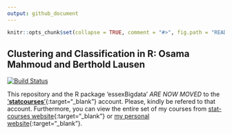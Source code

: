 ```yaml
---
output: github_document
---
```

<!-- README.md is generated from README.Rmd. Please edit that file -->

```r
knitr::opts_chunk$set(collapse = TRUE, comment = "#>", fig.path = "README-")
```

## Clustering and Classification in R: Osama Mahmoud and Berthold Lausen
[![Build Status](https://travis-ci.org/Osmahmoud/essexBigdata.svg?branch=master)](https://travis-ci.org/Osmahmoud/essexBigdata)

This repository and the R package 'essexBigdata' *ARE NOW MOVED* to the ['**statcourses**'](https://github.com/statcourses){:target="_blank"} account. Please, kindly be refered to that account. Furthermore, you can view the entire set of my courses from [stat-courses website](https://statcourses.github.io/){:target="_blank"} or [my personal website](www.osmahmoud.com/R-courses/){:target="_blank"}.